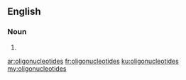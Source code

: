 ==English==

===Noun===
{{head|en}}

# {{plural of|oligonucleotide}}

[[ar:oligonucleotides]]
[[fr:oligonucleotides]]
[[ku:oligonucleotides]]
[[my:oligonucleotides]]